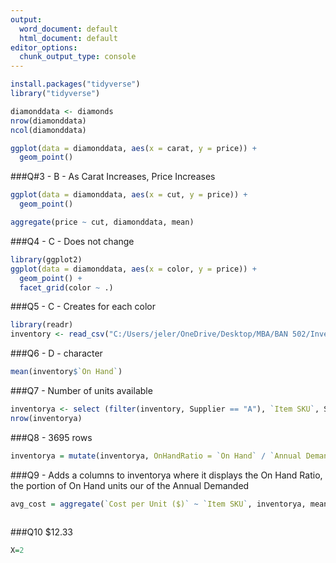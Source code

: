 ---
output:
  word_document: default
  html_document: default
editor_options:
  chunk_output_type: console
---

```{r Loading Packages and Datasets}
install.packages("tidyverse")
library("tidyverse")
```


```{r Q1 & Q2}
diamonddata <- diamonds
nrow(diamonddata)
ncol(diamonddata)
```

```{r Q3}
ggplot(data = diamonddata, aes(x = carat, y = price)) +
  geom_point()
```
###Q#3 - B - As Carat Increases, Price Increases

```{r Q4}
ggplot(data = diamonddata, aes(x = cut, y = price)) +
  geom_point()
```


```{r Q4}
aggregate(price ~ cut, diamonddata, mean)
```

###Q4 - C - Does not change

```{r Q5}
library(ggplot2)
ggplot(data = diamonddata, aes(x = color, y = price)) +
  geom_point() +
  facet_grid(color ~ .)
```
###Q5 - C - Creates for each color
```{r Q6}
library(readr)
inventory <- read_csv("C:/Users/jeler/OneDrive/Desktop/MBA/BAN 502/InventoryData.csv")
```
###Q6 - D - character

```{r Q7}
mean(inventory$`On Hand`)
```

###Q7 - Number of units available


```{r Q8}
inventorya <- select (filter(inventory, Supplier == "A"), `Item SKU`, Store, Supplier, `Cost per Unit ($)`, `On Hand`,`Annual Demand`)
nrow(inventorya)
```

###Q8 - 3695 rows

```{r Q9}
inventorya = mutate(inventorya, OnHandRatio = `On Hand` / `Annual Demand`)


```
###Q9 - Adds a columns to inventorya where it displays the On Hand Ratio, the portion of On Hand units our of the Annual Demanded

```{r Q10}

avg_cost = aggregate(`Cost per Unit ($)` ~ `Item SKU`, inventorya, mean)
  
```
###Q10 $12.33

```{r}
X=2
```


```{r}
```
